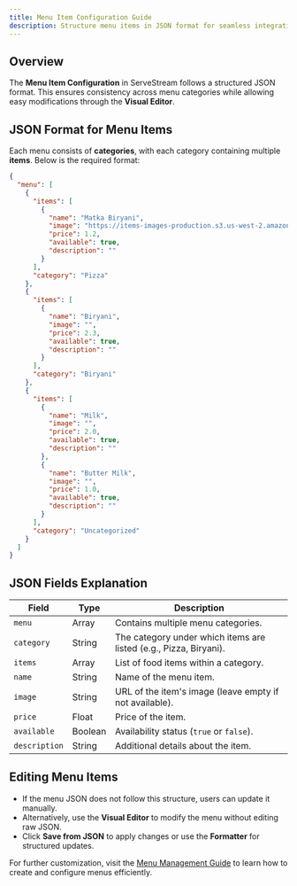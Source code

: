 ```yaml
---
title: Menu Item Configuration Guide
description: Structure menu items in JSON format for seamless integration and editing using the Visual Editor.
---
```


## Overview

The **Menu Item Configuration** in ServeStream follows a structured JSON format. This ensures consistency across menu categories while allowing easy modifications through the **Visual Editor**.

## JSON Format for Menu Items  

Each menu consists of **categories**, with each category containing multiple **items**. Below is the required format:

```json
{
  "menu": [
    {
      "items": [
        {
          "name": "Matka Biryani",
          "image": "https://items-images-production.s3.us-west-2.amazonaws.com/files/f71041775b34728fd635e13081d67753a9c782a1/original.jpeg",
          "price": 1.2,
          "available": true,
          "description": ""
        }
      ],
      "category": "Pizza"
    },
    {
      "items": [
        {
          "name": "Biryani",
          "image": "",
          "price": 2.3,
          "available": true,
          "description": ""
        }
      ],
      "category": "Biryani"
    },
    {
      "items": [
        {
          "name": "Milk",
          "image": "",
          "price": 2.0,
          "available": true,
          "description": ""
        },
        {
          "name": "Butter Milk",
          "image": "",
          "price": 1.0,
          "available": true,
          "description": ""
        }
      ],
      "category": "Uncategorized"
    }
  ]
}
```

## JSON Fields Explanation  

| Field        | Type     | Description |
|-------------|---------|-------------|
| `menu`      | Array   | Contains multiple menu categories. |
| `category`  | String  | The category under which items are listed (e.g., Pizza, Biryani). |
| `items`     | Array   | List of food items within a category. |
| `name`      | String  | Name of the menu item. |
| `image`     | String  | URL of the item's image (leave empty if not available). |
| `price`     | Float   | Price of the item. |
| `available` | Boolean | Availability status (`true` or `false`). |
| `description` | String | Additional details about the item. |

## Editing Menu Items  

- If the menu JSON does not follow this structure, users can update it manually.
- Alternatively, use the **Visual Editor** to modify the menu without editing raw JSON.
- Click **Save from JSON** to apply changes or use the **Formatter** for structured updates.

For further customization, visit the [Menu Management Guide](#) to learn how to create and configure menus efficiently.
```